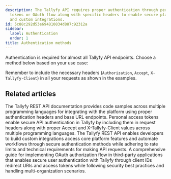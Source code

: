 ```yaml
---
description: The Tallyfy API requires proper authentication through personal access
  tokens or OAuth flow along with specific headers to enable secure platform access
  and custom integrations.
id: 5c88c292d53e694810834d887c92312a
sidebar:
  label: Authentication
  order: 1
title: Authentication methods
---
```



Authentication is required for almost all Tallyfy API endpoints. Choose a method below based on your use case:

Remember to include the necessary headers (`Authorization`, `Accept`, `X-Tallyfy-Client`) in all your requests as shown in the examples.

<PageTree />


## Related articles
<CardGrid>
<LinkTitleCard header="<b>Open Api > API code samples</b>" href="/products/pro/integrations/open-api/code-samples/" > The Tallyfy REST API documentation provides code samples across multiple programming languages for integrating with the platform using proper authentication headers and base URL endpoints. </LinkTitleCard>
<LinkTitleCard header="<b>Authentication > Get & use a personal access token</b>" href="/products/pro/integrations/open-api/code-samples/authentication/personal-access-token/" > Personal access tokens enable secure API authentication in Tallyfy by including them in request headers along with proper Accept and X-Tallyfy-Client values across multiple programming languages. </LinkTitleCard>
<LinkTitleCard header="<b>Integrations > Open API</b>" href="/products/pro/integrations/open-api/" > The Tallyfy REST API enables developers to build custom integrations access core platform features and automate workflows through secure authentication methods while adhering to rate limits and technical requirements for making API requests. </LinkTitleCard>
<LinkTitleCard header="<b>Open Api > OAuth authorization flow for third-party applications</b>" href="/products/pro/integrations/open-api/oauth-authorization-flow/" > A comprehensive guide for implementing OAuth authorization flow in third-party applications that enables secure user authentication with Tallyfy through client IDs redirect URIs and access tokens while following security best practices and handling multi-organization scenarios. </LinkTitleCard>
</CardGrid>